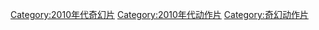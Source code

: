 [[Category:2010年代奇幻片|Category:2010年代奇幻片]]
[[Category:2010年代动作片|Category:2010年代动作片]]
[[Category:奇幻动作片|Category:奇幻动作片]]